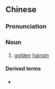 {{also|金钗}}
==Chinese==
{{zh-forms|s=金钗}}

===Pronunciation===
{{zh-pron
|m=jīnchāi
|cat=n
}}

===Noun===
{{zh-noun}}

# {{lb|zh|literary}} [[golden]] [[hairpin]]

====Derived terms====
* {{zh-l|鈿合金釵}}
